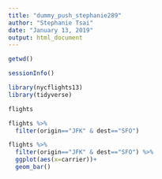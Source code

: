 ```yaml
---
title: "dummy_push_stephanie289"
author: "Stephanie Tsai"
date: "January 13, 2019"
output: html_document
---
```


```r
getwd()
```
```r
sessionInfo()
```
```r
library(nycflights13)
library(tidyverse)
```
```r
flights
```
```r
flights %>% 
  filter(origin=="JFK" & dest=="SFO")
```
```r
flights %>% 
  filter(origin=="JFK" & dest=="SFO") %>% 
  ggplot(aes(x=carrier))+
  geom_bar()
```

